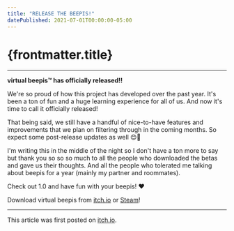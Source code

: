 ```yaml
---
title: "RELEASE THE BEEPIS!"
datePublished: 2021-07-01T00:00:00-05:00
---
```




# {frontmatter.title}

<ArticleHeader
  datePublished={frontmatter.datePublished}
  dateUpdated={frontmatter.dateUpdated}
/>

---

**virtual beepis™ has officially released!!**

We're so proud of how this project has developed over the past year. It's been a ton of fun and a huge learning experience for all of us. And now it's time to call it officially released!

That being said, we still have a handful of nice-to-have features and improvements that we plan on filtering through in the coming months. So expect some post-release updates as well 😊🚬

I'm writing this in the middle of the night so I don't have a ton more to say but thank you so so so much to all the people who downloaded the betas and gave us their thoughts. And all the people who tolerated me talking about beepis for a year (mainly my partner and roommates).

Check out 1.0 and have fun with your beepis! ♥

Download virtual beepis from [itch.io](https://benjawmino.itch.io/virtual-beepis) or [Steam](https://store.steampowered.com/app/1651860/virtual_beepis/)!

---

This article was first posted on [itch.io](https://benjawmino.itch.io/virtual-beepis/devlog/269375/release-the-beepis).
